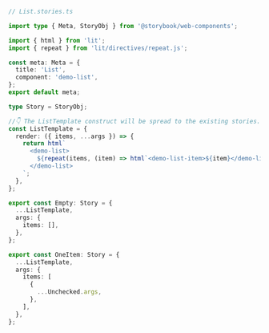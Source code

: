 ```ts
// List.stories.ts

import type { Meta, StoryObj } from '@storybook/web-components';

import { html } from 'lit';
import { repeat } from 'lit/directives/repeat.js';

const meta: Meta = {
  title: 'List',
  component: 'demo-list',
};
export default meta;

type Story = StoryObj;

//👇 The ListTemplate construct will be spread to the existing stories.
const ListTemplate = {
  render: ({ items, ...args }) => {
    return html`
      <demo-list>
        ${repeat(items, (item) => html`<demo-list-item>${item}</demo-list-item>`)}
      </demo-list>
    `;
  },
};

export const Empty: Story = {
  ...ListTemplate,
  args: {
    items: [],
  },
};

export const OneItem: Story = {
  ...ListTemplate,
  args: {
    items: [
      {
        ...Unchecked.args,
      },
    ],
  },
};
```
